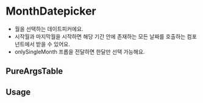 
<Meta of={MonthDatepickerStories} />

# MonthDatepicker

- 월을 선택하는 데이트피커에요.
- 시작월과 마지막월을 시작하면 해당 기간 안에 존재하는 모든 날짜를 호출하는 컴포넌트에서 받을 수 있어요.
- onlySingleMonth 프롭을 전달하면 한달만 선택 가능해요.

<Canvas of={MonthDatepickerStories.Playground} />


## PureArgsTable

<PureArgsTable of={MonthDatepicker} />

## Usage


